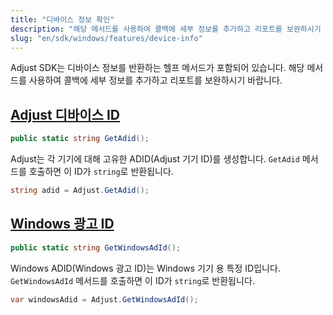 ```yaml
---
title: "디바이스 정보 확인"
description: "해당 메서드를 사용하여 콜백에 세부 정보를 추가하고 리포트를 보완하시기 바랍니다."
slug: "en/sdk/windows/features/device-info"
---
```

Adjust SDK는 디바이스 정보를 반환하는 헬프 메서드가 포함되어 있습니다. 해당 메서드를 사용하여 콜백에 세부 정보를 추가하고 리포트를 보완하시기 바랍니다.

[Adjust 디바이스 ID](adjust-device-identifier)
------------------------------------------

```cs
public static string GetAdid();
```

Adjust는 각 기기에 대해 고유한 ADID\(Adjust 기기 ID\)를 생성합니다. `GetAdid` 메서드를 호출하면 이 ID가 `string`로 반환됩니다.

```cs
string adid = Adjust.GetAdid();
```

[Windows 광고 ID](windows-advertising-identifier)
-----------------------------------------------

```cs
public static string GetWindowsAdId();
```

Windows ADID\(Windows 광고 ID\)는 Windows 기기 용 특정 ID입니다. `GetWindowsAdId` 메서드를 호출하면 이 ID가 `string`로 반환됩니다.

```cs
var windowsAdid = Adjust.GetWindowsAdId();
```

